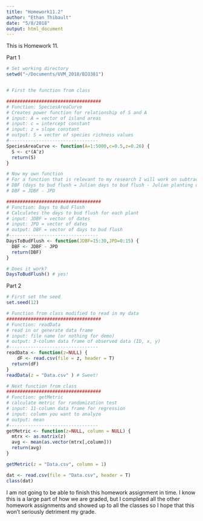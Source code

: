 ```yaml
---
title: "Homework11.2"
author: "Ethan Thibault"
date: "5/8/2018"
output: html_document
---
```


This is Homework 11.

Part 1

```r
# Set working directory
setwd("~/Documents/UVM_2018/BIO381")


# First the function from class

###################################
# Function: SpeciesAreaCurve
# Creates power function for relationship of S and A
# input: A = vector of island areas
# input: c = intercept constant
# input: z = slope constant
# output: S = vector of species richness values
#---------------------------------
SpeciesAreaCurve <- function(A=1:5000,c=0.5,z=0.26) {
  S <- c*(A^z)
  return(S)
}

# Now my own function
# For a function that is relevant to my research I will work on subtracting the Julian day that my plants were planted from the Julian day that they flushed
# DBF (days to bud flush = Julian days to bud flush - Julian planting day)
# DBF = JDBF - JPD

###################################
# Function: Days to Bud Flush
# Calculates the days to bud flush for each plant
# input: JDBF = vector of dates
# input: JPD = vector of dates
# output: DBF = vector of days to bud flush
#---------------------------------
DaysToBudFlush <- function(JDBF=15:30,JPD=0:15) {
  DBF <- JDBF - JPD
  return(DBF)
}

# Does it work?
DaysToBudFlush() # yes!
```

Part 2

```r
# First set the seed
set.seed(12)

# Function from class modified to read in my data
###################################
# Function: readData
# read in or generate data frame
# input: file name (or nothing for demo)
# output: 3-column data frame of observed data (ID, x, y)
#---------------------------------
readData <- function(z=NULL) {
    dF <- read.csv(file = z, header = T)
  return(dF)
}
readData(z = "Data.csv" ) # Sweet!

# Next function from class
###################################
# Function: getMetric
# calculate metric for randomization test
# input: 11-column data frame for regression
# input: column you want to analyze
# output: mean
#---------------------------------
getMetric <- function(z=NULL, column = NULL) {
  mtrx <- as.matrix(z)
  avg <- mean(as.vector(mtrx[,column]))
  return(avg)
}

getMetric(z = "Data.csv", column = 1)

dat <- read.csv(file = "Data.csv", header = T)
class(dat)

```

I am not going to be able to finish this homework assignment in time. I know this is a large part of how we are graded, but I completed all the other homework assignments and showed up to all the classes so I hope that this won't seriously detriment my grade.